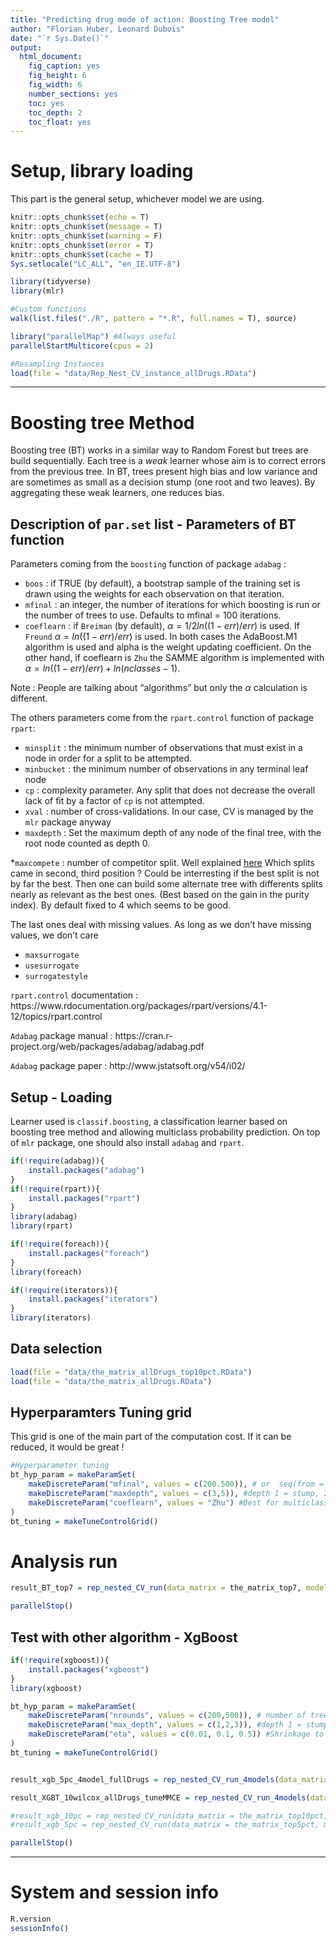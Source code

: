 ```yaml
---
title: "Predicting drug mode of action: Boosting Tree model"
author: "Florian Huber, Leonard Dubois"
date: "`r Sys.Date()`"
output:
  html_document:
    fig_caption: yes
    fig_height: 6
    fig_width: 6
    number_sections: yes
    toc: yes
    toc_depth: 2
    toc_float: yes
---
```


# Setup, library loading

This part is the general setup, whichever model we are using.

```r
knitr::opts_chunk$set(echo = T)
knitr::opts_chunk$set(message = T)
knitr::opts_chunk$set(warning = F)
knitr::opts_chunk$set(error = T)
knitr::opts_chunk$set(cache = T)
Sys.setlocale("LC_ALL", "en_IE.UTF-8")

library(tidyverse)
library(mlr)

#Custom functions
walk(list.files("./R", pattern = "*.R", full.names = T), source)

library("parallelMap") #Always useful
parallelStartMulticore(cpus = 2)

#Resampling Instances
load(file = "data/Rep_Nest_CV_instance_allDrugs.RData")

```

***

# Boosting tree Method

Boosting tree (BT) works in a similar way to Random Forest but trees are build sequentially. Each tree is a *weak* learner whose aim is to correct errors from the previous tree. In BT, trees present high bias and low variance and are sometimes as small as a decision stump (one root and two leaves). By aggregating these weak learners, one reduces bias.

## Description of `par.set` list - Parameters of BT function

Parameters coming from the `boosting` function of package `adabag` :

* `boos` : if TRUE (by default), a bootstrap sample of the training set is drawn using the weights for each observation on that iteration. 
* `mfinal` : an integer, the number of iterations for which boosting is run or the number of trees to use. Defaults to mfinal = 100 iterations.
* `coeflearn` : if `Breiman` (by default), $\alpha = 1/2ln((1-err)/err)$ is used. If `Freund`  $\alpha = ln((1-err)/err)$ is used. In both cases the AdaBoost.M1 algorithm is used and alpha is the weight updating coefficient. On the other hand, if coeflearn is `Zhu` the SAMME algorithm is implemented with $\alpha = ln((1-err)/err) + ln(nclasses-1)$.

Note : People are talking about "algorithms" but only the $\alpha$ calculation is different.

The others parameters come from the `rpart.control` function of package `rpart`:

* `minsplit` : the minimum number of observations that must exist in a node in order for a split to be attempted.
* `minbucket` : the minimum number of observations in any terminal leaf node
* `cp` : complexity parameter. Any split that does not decrease the overall lack of fit by a factor of `cp` is not attempted.
* `xval` : number of cross-validations. In our case, CV is managed by the `mlr` package anyway
* `maxdepth` : Set the maximum depth of any node of the final tree, with the root node counted as depth 0. 

*`maxcompete` : number of competitor split. Well explained [here](https://www.salford-systems.com/resources/webinars-tutorials/how-to/understanding-cart-splitters-competitors-and-surrogates)
Which splits came in second, third position ? Could be interresting if the best split is not by far the best. Then one can build some alternate tree with differents splits nearly as relevant as the best ones. (Best based on the gain in the purity index). By default fixed to 4 which seems to be good.

The last ones deal with missing values. As long as we don't have missing values, we don't care

* `maxsurrogate`
* `usesurrogate`
* `surrogatestyle`

`rpart.control` documentation : https://www.rdocumentation.org/packages/rpart/versions/4.1-12/topics/rpart.control

`Adabag` package manual : https://cran.r-project.org/web/packages/adabag/adabag.pdf

`Adabag` package paper : http://www.jstatsoft.org/v54/i02/



## Setup - Loading

Learner used is `classif.boosting`, a classification learner based on boosting tree method and allowing multiclass probability prediction.
On top of `mlr` package, one should also install `adabag` and `rpart`.

```r
if(!require(adabag)){
    install.packages("adabag")
}
if(!require(rpart)){
    install.packages("rpart")
}
library(adabag)
library(rpart)

if(!require(foreach)){
    install.packages("foreach")
}
library(foreach)

if(!require(iterators)){
    install.packages("iterators")
}
library(iterators)


```

## Data selection

```r
load(file = "data/the_matrix_allDrugs_top10pct.RData")
load(file = "data/the_matrix_allDrugs.RData")


```

## Hyperparamters Tuning grid

This grid is one of the main part of the computation cost. If it can be reduced, it would be great !

```r

#Hyperparameter tuning
bt_hyp_param = makeParamSet(
    makeDiscreteParam("mfinal", values = c(200.500)), # or  seq(from = 100, to = 400, by = 20)
    makeDiscreteParam("maxdepth", values = c(3,5)), #depth 1 = stump, 2 leaves for 4 classes, makes no sense 
    makeDiscreteParam("coeflearn", values = "Zhu") #Best for multiclass problem
)
bt_tuning = makeTuneControlGrid()


```

# Analysis run

```r

result_BT_top7 = rep_nested_CV_run(data_matrix = the_matrix_top7, model = "classif.boosting", rep_instance = Rep_Nest_CV_instance, run_hyp_param = bt_hyp_param, run_tuning = bt_tuning)

parallelStop()
```


## Test with other algorithm - XgBoost

```r

if(!require(xgboost)){
    install.packages("xgboost")
}
library(xgboost)

bt_hyp_param = makeParamSet(
    makeDiscreteParam("nrounds", values = c(200,500)), # number of trees
    makeDiscreteParam("max_depth", values = c(1,2,3)), #depth 1 = stump, 2 leaves for 4 classes, makes no sense 
    makeDiscreteParam("eta", values = c(0.01, 0.1, 0.5)) #Shrinkage to prevent overfitting
)
bt_tuning = makeTuneControlGrid()


result_xgb_5pc_4model_fullDrugs = rep_nested_CV_run_4models(data_matrix = the_matrix_top5pct, model = "classif.xgboost", rep_instance = Rep_Nest_CV_instance, run_hyp_param =  bt_hyp_param, run_tuning = bt_tuning, tuning_measure = mmce)

result_XGBT_10wilcox_allDrugs_tuneMMCE = rep_nested_CV_run_4models(data_matrix = the_matrix_allDrugs, model = "classif.xgboost", rep_instance = Rep_Nest_CV_instance_allDrugs, run_hyp_param =  bt_hyp_param, run_tuning = bt_tuning, tuning_measure = mmce, wilcoxSelection = 10)

#result_xgb_10pc = rep_nested_CV_run(data_matrix = the_matrix_top10pct, model = "classif.xgboost", rep_instance = Rep_Nest_CV_instance, run_hyp_param =  bt_hyp_param, run_tuning = bt_tuning)
#result_xgb_5pc = rep_nested_CV_run(data_matrix = the_matrix_top5pct, model = "classif.xgboost", rep_instance = Rep_Nest_CV_instance, run_hyp_param =  bt_hyp_param, run_tuning = bt_tuning)

parallelStop()
```



***

# System and session info

```r
R.version
sessionInfo()
```

